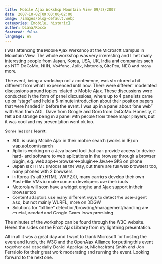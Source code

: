 ```yaml
---
title: Mobile Ajax Wokshop Mountain View 09/28/2007
date: 2007-10-02T00:00:00+02:00
image: /images/blog-default.webp
categories: [mobile, historic]
author: Diana/Rocco
featured: false
language: en
---
```


<div class="entry-content">
I was attending the Mobile Ajax Workshop at the Microsoft Campus in Mountain View. The whole workshop was very interesting and I met many interesting people from Japan, Korea, USA, UK, India and companies such as NTT DoCoMo, NHN, Vodfone, Aplix, Motorola, SitePen, NEC and many more.



The event, being a workshop not a conference, was structured a bit different from what I experienced until now. There were different moderated discussions around topics related to Mobile Ajax.   These discussions were conducted in the form of panel discussions, where up to 4 panelists came up on “stage” and held a 5-minute introduction about their position papers that were handed in before the event. I was up in a panel about “one web” with Alan from AOL, Dave from Google and Goro from DoCoMo. Honestly, it   felt a bit strange being in a panel with people from these major players, but it was cool and my presentation went ok too.



Some lessons learnt:<ul>	<li>AOL is using Mobile Ajax in their mobile search (works in IE) on wap.aol.com/search</li>	<li>Aplix is working on a Java based tool that can provide access to device hard- and software to web aplications in the browser through a browser plugin, e.g. web app&lt;-&gt;browser&lt;-&gt;plugin&lt;-&gt;Java&lt;-&gt;GPS on phone</li>	<li>Japan is cHTML (iMode) all the way, but there are full web browsers too, many phones with 2 browsers</li>	<li>in Korea it’s all XHTML (WAP2.0), many carriers develop their own Flash-like VMs to make content developers use their tools</li>	<li>Motorola will soon have a widget engine and Ajax support in their browser too</li>	<li>Content adaptors use many different ways to detect the user-agent, also, but not mainly WURFL, more on DDGW</li>	<li>Solutions for “offline” detection/browsing/management/handling are crucial, needed and Google Gears looks promising</li></ul>

The minutes of the workshop can be found through the W3C website.  Here’s the slides on the Frost Ajax Library from my lightning presentation.



All in all it was a great day and I want to thank Microsoft for hosting the event and lunch, the W3C and the OpenAjax Alliance for putting this event together and especially Daniel Appelquist, Michael(tm) Smith and Jon Ferraiolo for their great work moderating and running the event. Looking forward to the next one.
</div>


